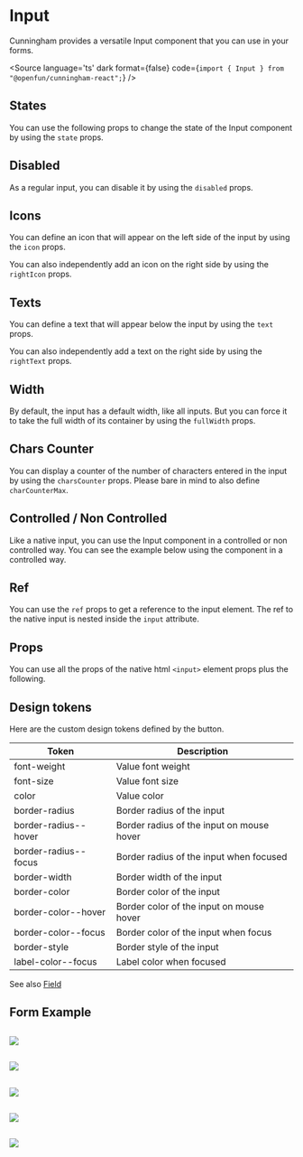 
<Meta of={Stories}/>

# Input

Cunningham provides a versatile Input component that you can use in your forms.

<Canvas>
  <Story id="components-forms-input--default"/>
</Canvas>

<Source
  language='ts'
  dark
  format={false}
  code={`import { Input } from "@openfun/cunningham-react";`}
/>

## States

You can use the following props to change the state of the Input component by using the `state` props.

<Canvas sourceState="shown">
  <Story id="components-forms-input--default"/>
</Canvas>

<Canvas sourceState="shown">
  <Story id="components-forms-input--success"/>
</Canvas>

<Canvas sourceState="shown">
  <Story id="components-forms-input--error"/>
</Canvas>

## Disabled

As a regular input, you can disable it by using the `disabled` props.

<Canvas sourceState="shown">
  <Story id="components-forms-input--disabled-empty"/>
  <Story id="components-forms-input--disabled-filled"/>
</Canvas>

## Icons

You can define an icon that will appear on the left side of the input by using the `icon` props.

<Canvas sourceState="shown">
  <Story id="components-forms-input--icon"/>
</Canvas>

You can also independently add an icon on the right side by using the `rightIcon` props.

<Canvas sourceState="shown">
  <Story id="components-forms-input--icon-right"/>
</Canvas>

## Texts

You can define a text that will appear below the input by using the `text` props.

<Canvas sourceState="shown">
  <Story id="components-forms-input--with-text"/>
</Canvas>

You can also independently add a text on the right side by using the `rightText` props.

<Canvas sourceState="shown">
  <Story id="components-forms-input--with-both-texts"/>
</Canvas>

## Width

By default, the input has a default width, like all inputs. But you can force it to take the full width of its container by using the `fullWidth` props.

<Canvas sourceState="shown">
  <Story id="components-forms-input--full-width"/>
</Canvas>

## Chars Counter

You can display a counter of the number of characters entered in the input by using the `charsCounter` props. Please bare
in mind to also define `charCounterMax`.

<Canvas sourceState="shown">
  <Story id="components-forms-input--char-counter"/>
</Canvas>

## Controlled / Non Controlled

Like a native input, you can use the Input component in a controlled or non controlled way. You can see the example below
using the component in a controlled way.

<Canvas sourceState="shown">
  <Story id="components-forms-input--controlled"/>
</Canvas>

## Ref

You can use the `ref` props to get a reference to the input element. The ref to the native input is nested inside the `input` attribute.

<Canvas sourceState="shown">
  <Story id="components-forms-input--with-ref"/>
</Canvas>

## Props

You can use all the props of the native html `<input>` element props plus the following.

<ArgTypes of={Input} />

## Design tokens

Here are the custom design tokens defined by the button.

| Token        	| Description                 	|
|---------------	|-----------------------------	|
| font-weight 	| Value font weight 	|
| font-size        	| Value font size        	|
| color   	| Value color  	|
| border-radius     	| Border radius of the input      	|
| border-radius--hover   	| Border radius of the input on mouse hover    	|
| border-radius--focus   	| Border radius of the input when focused    	|
| border-width   	| Border width of the input    	|
| border-color   	| Border color of the input    	|
| border-color--hover   	| Border color of the input on mouse hover   	|
| border-color--focus   	| Border color of the input when focus   	|
| border-style   	| Border style of the input  	|
| label-color--focus | Label color when focused    	|

See also [Field](?path=/story/components-forms-field-doc--page)

## Form Example

<Canvas>
  <Story id="components-forms-input--form-example"/>
</Canvas>

##

<img src="components/Forms/Input/resources/dd_1.svg"/>

##

<img src="components/Forms/Input/resources/dd_2.svg"/>

##

<img src="components/Forms/Input/resources/dd_3.svg"/>

##

<img src="components/Forms/Input/resources/dd_4.svg"/>

##

<img src="components/Forms/Input/resources/dd_5.svg"/>
